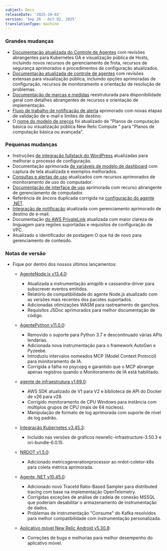 ```yaml
---
subject: Docs
releaseDate: '2025-10-02'
version: 'Sep 26 - Oct 02, 2025'
translationType: machine
---
```


### Grandes mudanças

* [Documentação atualizada do Controle de Agentes](/docs/new-relic-control/fleet-control/overview) com revisões abrangentes para Kubernetes GA e visualização pública de Hosts, incluindo novos recursos de gerenciamento de frota, recursos de segurança aprimorados e procedimentos de configuração atualizados.
* [Documentação atualizada de controle de agentes](/docs/new-relic-control/agent-control/overview) com revisões extensas para visualização pública, incluindo opções aprimoradas de configuração, recursos de monitoramento e orientação de resolução de problemas.
* [Documentação de marcas e medidas](/docs/browser/new-relic-browser/browser-pro-features/marks-and-measures/) reestruturada para disponibilidade geral com detalhes abrangentes de recursos e orientação de implementação.
* [Fluxo de trabalho de notificação de alerta](/docs/alerts/admin/rules-limits-alerts) aprimorado com novas etapas de validação de e-mail e limites de destino.
* O [nome do modelo de preços](/docs/accounts/accounts-billing/new-relic-one-pricing-billing/compute-management/) foi atualizado de &quot;Planos de computação básica ou visualização pública New Relic Compute &quot; para &quot;Planos de computação básica ou avançada&quot;.

### Pequenas mudanças

* Instruções [de integração fullstack do WordPress](/docs/infrastructure/host-integrations/host-integrations-list/wordpress-fullstack-integration) atualizadas para melhorar o processo de configuração.
* Documentação aprimorada [de variáveis de modelo de dashboard](/docs/query-your-data/explore-query-data/dashboards/dashboard-template-variables) com captura de tela atualizada e exemplos melhorados.
* [Consultas e alertas de uso](/docs/accounts/accounts-billing/new-relic-one-pricing-billing/usage-queries-alerts) atualizados com recursos aprimorados de monitoramento de uso do computador.
* [Documentação de interface de uso](/docs/accounts/accounts-billing/new-relic-one-pricing-billing/usage-ui) aprimorada com recurso abrangente de gerenciamento de computador.
* Referência de âncora duplicada corrigida na [configuração do agente .NET](/docs/apm/agents/net-agent/configuration/net-agent-configuration).
* [Integração de notificação](/docs/alerts/get-notified/notification-integrations) atualizada com gerenciamento aprimorado de destino de e-mail.
* Documentação [do AWS PrivateLink](/docs/data-apis/custom-data/aws-privatelink) atualizada com maior clareza de linguagem para regiões suportadas e requisitos de configuração de VPC.
* Atualizado o identificador de postagem O que há de novo para gerenciamento de conteúdo.

### Notas de versão

* Fique por dentro dos nossos últimos lançamentos:

  * [AgenteNode.js v13.4.0](/docs/release-notes/agent-release-notes/nodejs-release-notes/node-agent-13-4-0):

    * Atualizada a instrumentação amqplib e cassandra-driver para subscrever eventos emitidos.
    * Relatório de compatibilidade do agente Node.js atualizado com as versões mais recentes dos pacotes suportados.
    * Adicionadas otimizações WASM para rastreamento de ganchos.
    * Requisitos JSDoc aprimorados para melhor documentação de código.

  * [AgentePython v11.0.0](/docs/release-notes/agent-release-notes/python-release-notes/python-agent-110000):

    * Removido o suporte para Python 3.7 e descontinuado várias APIs lendárias.
    * Adicionada nova instrumentação para o framework AutoGen e Pyzeebe.
    * Introduziu intervalos nomeados MCP (Model Context Protocol) para monitoramento de IA.
    * Corrigida a falha no psycopg e garantido que o MCP abrange apenas registros quando o Monitoramento de IA está habilitado.

  * [agente de infraestrutura v1.69.0](/docs/release-notes/infrastructure-release-notes/infrastructure-agent-release-notes/new-relic-infrastructure-agent-1690):

    * AWS SDK atualizado de V1 para V2 e biblioteca de API do Docker de v26 para v28.
    * Corrigido monitoramento de CPU Windows para instância com múltiplos grupos de CPU (mais de 64 núcleos).
    * Manipulação de formato de log aprimorada com suporte de nível de log padrão.

  * [Integração Kubernetes v3.45.3](/docs/release-notes/infrastructure-release-notes/kubernetes-integration-release-notes/kubernetes-integration-3-45-3):

    * Incluído nas versões de gráficos newrelic-infrastructure-3.50.3 e nri-bundle-6.0.15.

  * [NRDOT v1.5.0](/docs/release-notes/nrdot-release-notes/nrdot-2025-09-25):

    * Adicionado metricsgenerationprocessor ao nrdot-coletor-k8s para coleta métrica aprimorada.

  * [Agente .NET v10.45.0](/docs/release-notes/agent-release-notes/net-release-notes/net-agent-10-45-0):

    * Adicionado novo TraceId Ratio-Based Sampler para distributed tracing com base na implementação OpenTelemetry.
    * Corrigidas exceções de análise de cadeia de conexão MSSQL que poderiam desabilitar o armazenamento de instrumentação de dados.
    * Problemas de instrumentação &quot;Consume&quot; do Kafka resolvidos para melhor compatibilidade com instrumentação personalizada.

  * [Aplicativo móvel New Relic Android v5.30.8](/docs/release-notes/mobile-apps-release-notes/new-relic-android-release-notes/new-relic-android-5308):

    * Correções de bugs e melhorias para melhor desempenho do aplicativo móvel.